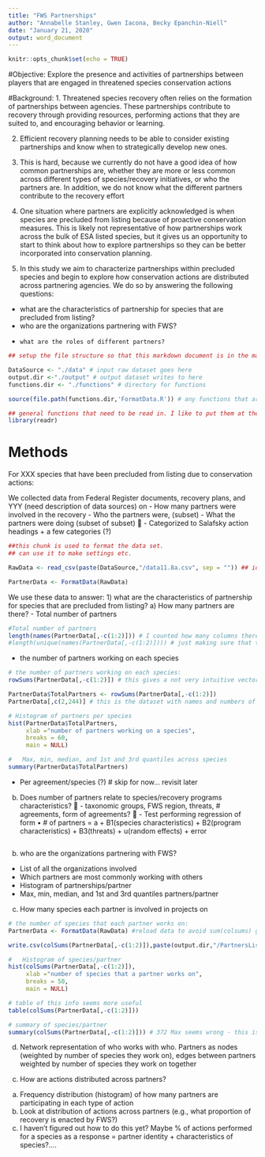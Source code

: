 ```yaml
---
title: "FWS Partnerships"
author: "Annabelle Stanley, Gwen Iacona, Becky Epanchin-Niell"
date: "January 21, 2020"
output: word_document
---
```


```r
knitr::opts_chunk$set(echo = TRUE)
```

#Objective: 
Explore the presence and activities of partnerships between players that are engaged in threatened species conservation actions

#Background:
1.	Threatened species recovery often relies on the formation of partnerships between agencies. These partnerships contribute to recovery through providing resources, performing actions that they are suited to, and encouraging behavior or learning. 

2.	Efficient recovery planning needs to be able to consider existing partnerships and know when to strategically develop new ones. 

3.	This is hard, because we currently do not have a good idea of how common partnerships are, whether they are more or less common across different types of species/recovery initiatives, or who the partners are. In addition, we do not know what the different partners contribute to the recovery effort

4.	One situation where partners are explicitly acknowledged is when species are precluded from listing because of proactive conservation measures. This is likely not representative of how partnerships work across the bulk of ESA listed species, but it gives us an opportunity to start to think about how to explore partnerships so they can be better incorporated into conservation planning.

5.	In this study we aim to characterize partnerships within precluded species and begin to explore how conservation actions are distributed across partnering agencies. We do so by answering the following questions:
  -	what are the characteristics of partnership for species that are precluded from listing?
  -	who are the organizations partnering with FWS?
  - 	what are the roles of different partners?


```r
## setup the file structure so that this markdown document is in the main project folder along with the other folders noted below

DataSource <- "./data" # input raw dataset goes here
output.dir <-"./output" # output dataset writes to here
functions.dir <- "./functions" # directory for functions 

source(file.path(functions.dir,'FormatData.R')) # any functions that are called up by this markdown document need to be sourced here

## general functions that need to be read in. I like to put them at the top so they are easier to deal with when they change version (inevitable)
library(readr)

```

# Methods

For XXX species that have been precluded from listing due to conservation actions:

We collected data from Federal Register documents, recovery plans, and YYY (need description of data sources) on 
  -	How many partners were involved in the recovery 
  - Who the partners were, (subset)
  - What the partners were doing (subset of subset) 
     -	Categorized to Salafsky action headings + a few categories (?)

```r
##this chunk is used to format the data set. 
## can use it to make settings etc.

RawData <- read_csv(paste(DataSource,"/data11.8a.csv", sep = "")) ## ideally, the raw dataset gets noted here, then you do any data manipulations in code and generate a useable dataset for later manipulations. I didn't have the dataset you called up in your code, so I put this one in to demonstrate. I would like it if we coudl get from this dataset in code "copyoflatestsummerwork_Partnerships_Precluded_species_recovered.xlsx"

PartnerData <- FormatData(RawData)
```


We use these data to answer:
1)	what are the characteristics of partnership for species that are precluded from listing?
  a) How many partners are there?
   - Total number of partners
```r
#Total number of partners
length(names(PartnerData[,-c(1:2)])) # I counted how many columns there were if i didn't look at columns 1 and 2 ## 242 unique partners
#length(unique(names(PartnerData[,-c(1:2)]))) # just making sure that there are no repeats. ## 242 so its ok
```
  - the number of partners working on each species
```r
# the number of partners working on each species:
rowSums(PartnerData[,-c(1:2)]) # this gives a not very intuitive vector so I put it in the dataset

PartnerData$TotalPartners <- rowSums(PartnerData[,-c(1:2)])
PartnerData[,c(2,244)] # this is the dataset with names and numbers of species. It does not print out in a convenient format. probably should save and make a better table.

# Histogram of partners per species
hist(PartnerData$TotalPartners,
     xlab ="number of partners working on a species",
     breaks = 60,
     main = NULL)

#	Max, min, median, and 1st and 3rd quantiles across species
summary(PartnerData$TotalPartners)

```
  - Per agreement/species (?) # skip for now... revisit later

  b) Does number of partners relate to species/recovery programs characteristics?
   -	taxonomic groups, FWS region, threats, # agreements, form of agreements?
   -	Test performing regression of form 
      •	# of partners = a + B1(species characteristics) + B2(program characteristics) + B3(threats) + u(random effects) + error  

```r

```
b)	who are the organizations partnering with FWS?
  - List of all the organizations involved
  - Which partners are most commonly working with others
  - Histogram of partnerships/partner
  - Max, min, median, and 1st and 3rd quantiles partners/partner
  
c.	How many species each partner is involved in projects on
```r
# the number of species that each partner works on:
PartnerData <- FormatData(RawData) #reload data to avoid sum(colsums) glitch

write.csv(colSums(PartnerData[,-c(1:2)]),paste(output.dir,"/PartnersList.csv", sep = "")) # not very well formatted so I just write to file 

#	Histogram of species/partner 
hist(colSums(PartnerData[,-c(1:2)]),
     xlab ="number of species that a partner works on",
     breaks = 50, 
     main = NULL)

# table of this info seems more useful
table(colSums(PartnerData[,-c(1:2)]))

# summary of species/partner
summary(colSums(PartnerData[,-c(1:2)])) # 372 Max seems wrong - this is a sum of the colsums, unclear why this is being added | if data is reloaded at begining of section, don't have this problem

```

  
d.	Network representation of who works with who. Partners as nodes (weighted by number of species they work on), edges between partners weighted by number of species they work on together

c)	How are actions distributed across partners?
a.	Frequency distribution (histogram) of how many partners are participating in each type of action
b.	Look at distribution of actions across partners (e.g., what proportion of recovery is enacted by FWS?)
i.	I haven’t figured out how to do this yet? Maybe % of actions performed for a species as a response = partner identity + characteristics of species?....

